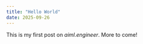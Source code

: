 ```yaml
---
title: "Hello World"
date: 2025-09-26
---
```


This is my first post on *aiml.engineer*. More to come!
